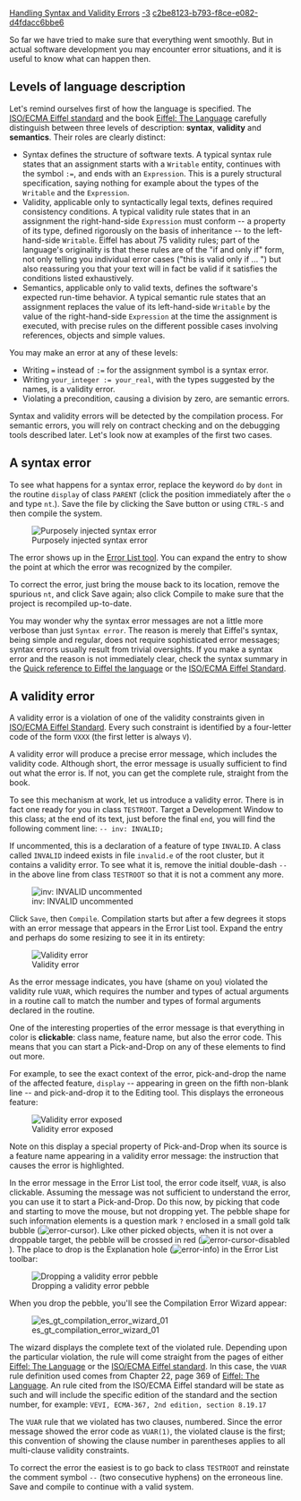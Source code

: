[[Property:title|Handling Syntax and Validity Errors]]
[[Property:weight|-3]]
[[Property:uuid|c2be8123-b793-f8ce-e082-d4fdacc6bbe6]]

So far we have tried to make sure that everything went smoothly. But in actual software development you may encounter error situations, and it is useful to know what can happen then.


==Levels of language description==

Let's remind ourselves first of how the language is specified. The [[ECMA Standard 367|ISO/ECMA Eiffel standard]] and the book [[Eiffel: The Language]] carefully distinguish between three levels of description: '''syntax''', '''validity''' and '''semantics'''. Their roles are clearly distinct: 
*  <span>Syntax</span> defines the structure of software texts. A typical syntax rule states that an assignment starts with a <code>Writable</code> entity, continues with the symbol <code>:=</code>, and ends with an <code>Expression</code>. This is a purely structural specification, saying nothing for example about the types of the <code>Writable</code> and the <code>Expression</code>. 
*  <span>Validity</span>, applicable only to syntactically legal texts, defines required consistency conditions. A typical validity rule states that in an assignment the right-hand-side <code>Expression</code> must <span>conform</span> -- a property of its type, defined rigorously on the basis of inheritance -- to the left-hand-side <code>Writable</code>. Eiffel has about 75 validity rules; part of the language's originality is that these rules are of the "<span>if and only if</span>" form, not only telling you individual error cases ("this is valid <span>only if</span> <span>...</span> ") but also reassuring you that your text will in fact be valid <span>if</span> it satisfies the conditions listed exhaustively. 
* Semantics, applicable only to valid texts, defines the software's expected run-time behavior. A typical semantic rule states that an assignment replaces the value of its left-hand-side <code>Writable</code> by the value of the right-hand-side <code>Expression</code> at the time the assignment is executed, with precise rules on the different possible cases involving references, objects and simple values. 

You may make an error at any of these levels:
* Writing <code>=</code> instead of <code>:=</code> for the assignment symbol is a syntax error. 
* Writing <code>your_integer := your_real</code>, with the types suggested by the names, is a validity error. 
* Violating a precondition, causing a division by zero, are semantic errors. 

Syntax and validity errors will be detected by the compilation process. For semantic errors, you will rely on contract checking and on the debugging tools described later. Let's look now at examples of the first two cases. 

 
==A syntax error==

To see what happens for a syntax error, replace the keyword <code>do</code> by <code>dont</code> in the routine <code>display</code> of class <code>PARENT</code> (click the position immediately after the <code>o</code> and type <code>nt</code>.). Save the file by clicking the Save button or using <code>CTRL-S</code> and then compile the system. 

[[Image:es gt development window syntax error 01|Purposely injected syntax error]]

The error shows up in the [[Error List Tool|Error List tool]]. You can expand the entry to show the point at which the error was recognized by the compiler.

To correct the error, just bring the mouse back to its location, remove the spurious <code>nt</code>, and click Save again; also click Compile to make sure that the project is recompiled up-to-date. 

You may wonder why the syntax error messages are not a little more verbose than just <code>Syntax error</code>. The reason is merely that Eiffel's syntax, being simple and regular, does not require sophisticated error messages; syntax errors usually result from trivial oversights. If you make a syntax error and the reason is not immediately clear, check the syntax summary in the [[Quick reference to Eiffel the language]] or the [[ECMA Standard 367|ISO/ECMA Eiffel Standard]]. 


==A validity error==

A validity error is a violation of one of the validity constraints given in [[ECMA Standard 367|ISO/ECMA Eiffel Standard]]. Every such constraint is identified by a four-letter code of the form <code>VXXX</code> (the first letter is always <code>V</code>). 

A validity error will produce a precise error message, which includes the validity code. Although short, the error message is usually sufficient to find out what the error is. If not, you can get the complete rule, straight from the book.

To see this mechanism at work, let us introduce a validity error. There is in fact one ready for you in class <code>TESTROOT</code>. Target a Development Window to this class; at the end of its text, just before the final <code>end</code>, you will find the following comment line: 
<code>
-- inv: INVALID;</code>

If uncommented, this is a declaration of a feature of type <code>INVALID</code>. A class called <code>INVALID</code> indeed exists in file <code>invalid.e</code> of the root cluster, but it contains a validity error. To see what it is, remove the initial double-dash <code>--</code> in the above line from class <code>TESTROOT</code> so that it is not a comment any more. 

[[Image:es gt development window validity error 01|inv: INVALID uncommented]]

Click <code>Save</code>, then <code>Compile</code>. Compilation starts but after a few degrees it stops with an error message that appears in the Error List tool. Expand the entry and perhaps do some resizing to see it in its entirety:

[[Image:es gt development window validity error 02|Validity error]]

As the error message indicates, you have (shame on you) violated the validity rule <code>VUAR</code>, which requires the number and types of actual arguments in a routine call to match the number and types of formal arguments declared in the routine. 

One of the interesting properties of the error message is that everything in color is '''clickable''': class name, feature name, but also the error code. This means that you can start a Pick-and-Drop on any of these elements to find out more. 

For example, to see the exact context of the error, pick-and-drop the name of the affected feature, <code>display</code> -- appearing in green on the fifth non-blank line -- and pick-and-drop it to the Editing tool. This displays the erroneous feature: 

[[Image:es gt development window validity error 03|Validity error exposed]]

Note on this display a special property of Pick-and-Drop when its source is a feature name appearing in a validity error message: the instruction that causes the error is highlighted.

In the error message in the Error List tool, the error code itself, <code>VUAR</code>, is also clickable. Assuming the message was not sufficient to understand the error, you can use it to start a Pick-and-Drop. Do this now, by picking that code and starting to move the mouse, but not dropping yet. The pebble shape for such information elements is a question mark <code>?</code> enclosed in a small gold talk bubble ([[Image:error-cursor]]). Like other picked objects, when it is not over a droppable target, the pebble will be crossed in red ([[Image:error-cursor-disabled]]). The place to drop is the Explanation hole ([[Image:error-info]]) in the Error List toolbar: 

[[Image:es gt error list tool pnd validity error|Dropping a validity error pebble]]

When you drop the pebble, you'll see the Compilation Error Wizard appear:

[[Image:es gt compilation error wizard 01]]

The wizard displays the complete text of the violated rule. Depending upon the particular violation, the rule will come straight from the pages of either [[Eiffel: The Language]] or the [[ECMA Standard 367|ISO/ECMA Eiffel standard]]. In this case, the <code>VUAR</code> rule definition used comes from Chapter 22, page 369 of  [[Eiffel: The Language]]. An rule cited from the ISO/ECMA Eiffel standard will be state as such and will include the specific edition of the standard and the section number, for example:
<code lang="text">
VEVI, ECMA-367, 2nd edition, section 8.19.17
</code>

The <code>VUAR</code> rule that we violated has two clauses, numbered. Since the error message showed the error code as <code lang=text>VUAR(1)</code>, the violated clause is the first; this convention of showing the clause number in parentheses applies to all multi-clause validity constraints. 

To correct the error the easiest is to go back to class <code>TESTROOT</code> and reinstate the comment symbol <code>--</code> (two consecutive hyphens) on the erroneous line. Save and compile to continue with a valid system. 



